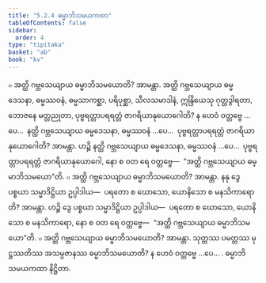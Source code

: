 ```yaml
---
title: "5.2.4 ဓမ္မာဘိသမယကထာ"
tableOfContents: false
sidebar:
  order: 4
type: "tipitaka"
basket: "ab"
book: "kv"
---
```



<DynamicBreadcrumb />

<Division number="897" book="kv" e="ch" v="32" p="444">

<Paragraph number="2749" book="kv">
๐ အတ္ထိ ဂဗ္ဘသေယျာယ ဓမ္မာဘိသမယောတိ? အာမန္တာ. အတ္ထိ ဂဗ္ဘသေယျာယ ဓမ္မဒေသနာ, ဓမ္မဿဝနံ, ဓမ္မသာကစ္ဆာ, ပရိပုစ္ဆာ, သီလသမာဒါနံ, ဣန္ဒြိယေသု ဂုတ္တဒွါရတာ, ဘောဇနေ မတ္တညုတာ, ပုဗ္ဗရတ္တာပရရတ္တံ ဇာဂရိယာနုယောဂေါတိ? န ဟေဝံ ဝတ္တဗ္ဗေ …ပေ…  နတ္ထိ ဂဗ္ဘသေယျာယ ဓမ္မဒေသနာ, ဓမ္မဿဝနံ …ပေ…  ပုဗ္ဗရတ္တာပရရတ္တံ ဇာဂရိယာနုယောဂေါတိ? အာမန္တာ. ဟဉ္စိ နတ္ထိ ဂဗ္ဘသေယျာယ ဓမ္မဒေသနာ, ဓမ္မဿဝနံ …ပေ…  ပုဗ္ဗရတ္တာပရရတ္တံ ဇာဂရိယာနုယောဂေါ, နော စ ဝတ ရေ ဝတ္တဗ္ဗေ—  “အတ္ထိ ဂဗ္ဘသေယျာယ ဓမ္မာဘိသမယော”တိ.
</Paragraph>

<Paragraph number="2750" book="kv">
๐ အတ္ထိ ဂဗ္ဘသေယျာယ ဓမ္မာဘိသမယောတိ? အာမန္တာ. နနု ဒွေ ပစ္စယာ သမ္မာဒိဋ္ဌိယာ ဥပ္ပါဒါယ—  ပရတော စ ဃောသော, ယောနိသော စ မနသိကာရောတိ? အာမန္တာ. ဟဉ္စိ ဒွေ ပစ္စယာ သမ္မာဒိဋ္ဌိယာ ဥပ္ပါဒါယ—  ပရတော စ ဃောသော, ယောနိသော စ မနသိကာရော, နော စ ဝတ ရေ ဝတ္တဗ္ဗေ—  “အတ္ထိ ဂဗ္ဘသေယျာယ ဓမ္မာဘိသမယော”တိ.
</Paragraph>

<Paragraph number="2751" book="kv">
๐ အတ္ထိ ဂဗ္ဘသေယျာယ ဓမ္မာဘိသမယောတိ? အာမန္တာ. သုတ္တဿ ပမတ္တဿ မုဋ္ဌဿတိဿ အသမ္ပဇာနဿ ဓမ္မာဘိသမယောတိ? န ဟေဝံ ဝတ္တဗ္ဗေ …ပေ… .

</Paragraph>
</Division>

<Paragraph number="2752" type="center" book="kv">
ဓမ္မာဘိသမယကထာ နိဋ္ဌိတာ.
</Paragraph>